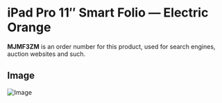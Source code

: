 
# iPad Pro 11″ Smart Folio — Electric Orange

<Callout type='info' emoji='👉🏻'>**MJMF3ZM** is an order number for this product, used for search engines, auction websites and such.</Callout>

## Image

![Image](https://everycase.imgix.net/everysource/MJMF3.webp)